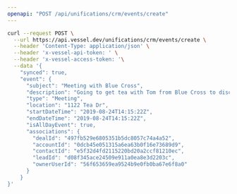 ```yaml
---
openapi: "POST /api/unifications/crm/events/create"
---
```


<RequestExample>

```bash Request
curl --request POST \
  --url https://api.vessel.dev/unifications/crm/events/create \
  --header 'Content-Type: application/json' \
  --header 'x-vessel-api-token: ' \
  --header 'x-vessel-access-token: '\
  --data '{
    "synced": true,
    "event": {
      "subject": "Meeting with Blue Cross",
      "description": "Going to get tea with Tom from Blue Cross to discuss his paper needs",
      "type": "Meeting",
      "location": "1122 Tea Dr",
      "startDateTime": "2019-08-24T14:15:22Z",
      "endDateTime": "2019-08-24T14:15:22Z",
      "isAllDayEvent": true,
      "associations": {
        "dealId": "497fb529e6805351b5dc8057c74a4a52",
        "accountId": "0dcb45e051315a6ea63b0f16e73689d9",
        "contactId": "e5f32d4fd2115220bd20a2ccf81210ec",
        "leadId": "d08f345ace24509e911a0ea8e3d2203c",
        "ownerUserId": "56f653659ea9524b9e0fb0ba67e6f8a0"
      }
    }
}'
```

</RequestExample>
